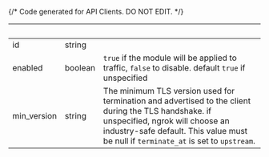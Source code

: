 {/* Code generated for API Clients. DO NOT EDIT. */}

| &nbsp;      | &nbsp;  | &nbsp;                                                                                                                                                                                                                          |
| ----------- | ------- | ------------------------------------------------------------------------------------------------------------------------------------------------------------------------------------------------------------------------------- |
| id          | string  |                                                                                                                                                                                                                                 |
| enabled     | boolean | `true` if the module will be applied to traffic, `false` to disable. default `true` if unspecified                                                                                                                              |
| min_version | string  | The minimum TLS version used for termination and advertised to the client during the TLS handshake. if unspecified, ngrok will choose an industry-safe default. This value must be null if `terminate_at` is set to `upstream`. |
